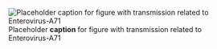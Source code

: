 ![Placeholder __caption__ for figure with transmission related to Enterovirus-A71](/img/placeholder.jpg)
